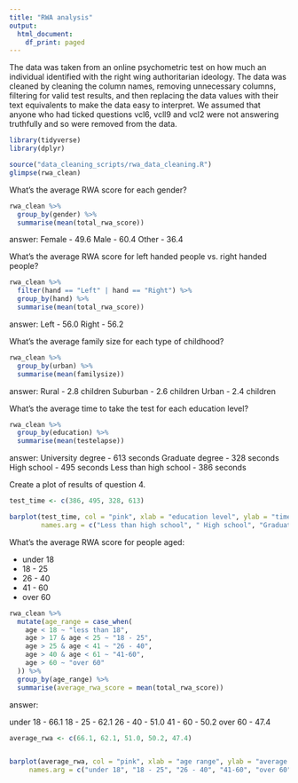 ```yaml
---
title: "RWA analysis"
output:
  html_document:
    df_print: paged
---
```


The data was taken from an online psychometric test on how much an individual identified with the right wing authoritarian ideology. The data was cleaned by cleaning the column names, removing unnecessary columns, filtering for valid test results, and then replacing the data values with their text equivalents to make the data easy to interpret. We assumed that anyone who had ticked questions vcl6, vcll9 and vcl2 were not answering truthfully and so were removed from the data.

```r
library(tidyverse)
library(dplyr)

source("data_cleaning_scripts/rwa_data_cleaning.R")
glimpse(rwa_clean)
```

  
What’s the average RWA score for each gender?
```r
rwa_clean %>% 
  group_by(gender) %>% 
  summarise(mean(total_rwa_score))
```
answer: 
Female - 49.6
Male - 60.4
Other - 36.4

What’s the average RWA score for left handed people vs. right handed people?
```r
rwa_clean %>% 
  filter(hand == "Left" | hand == "Right") %>% 
  group_by(hand) %>% 
  summarise(mean(total_rwa_score))
```
answer:
Left - 56.0
Right - 56.2

What’s the average family size for each type of childhood?
```r
rwa_clean %>% 
  group_by(urban) %>% 
  summarise(mean(familysize))
```
answer:
Rural - 2.8 children
Suburban - 2.6 children
Urban - 2.4 children

What’s the average time to take the test for each education level?
```r
rwa_clean %>%
  group_by(education) %>% 
  summarise(mean(testelapse))
```
answer:
University degree - 613 seconds
Graduate degree - 328 seconds
High school - 495 seconds
Less than high school - 386 seconds

Create a plot of results of question 4.
```r
test_time <- c(386, 495, 328, 613)

barplot(test_time, col = "pink", xlab = "education level", ylab = "time (s)",
        names.arg = c("Less than high school", " High school", "Graduate degree", "University degree"))

```
What’s the average RWA score for people aged:

- under 18
- 18 - 25
- 26 - 40
- 41 - 60
- over 60
 

```r
rwa_clean %>% 
  mutate(age_range = case_when(
    age < 18 ~ "less than 18",
    age > 17 & age < 25 ~ "18 - 25",
    age > 25 & age < 41 ~ "26 - 40",
    age > 40 & age < 61 ~ "41-60",
    age > 60 ~ "over 60"
  )) %>% 
  group_by(age_range) %>% 
  summarise(average_rwa_score = mean(total_rwa_score))
```
answer:

under 18 - 66.1
18 - 25 - 62.1
26 - 40 - 51.0
41 - 60 - 50.2
over 60 - 47.4


```r
average_rwa <- c(66.1, 62.1, 51.0, 50.2, 47.4)


barplot(average_rwa, col = "pink", xlab = "age range", ylab = "average rwa score",
     names.arg = c("under 18", "18 - 25", "26 - 40", "41-60", "over 60"))
```


